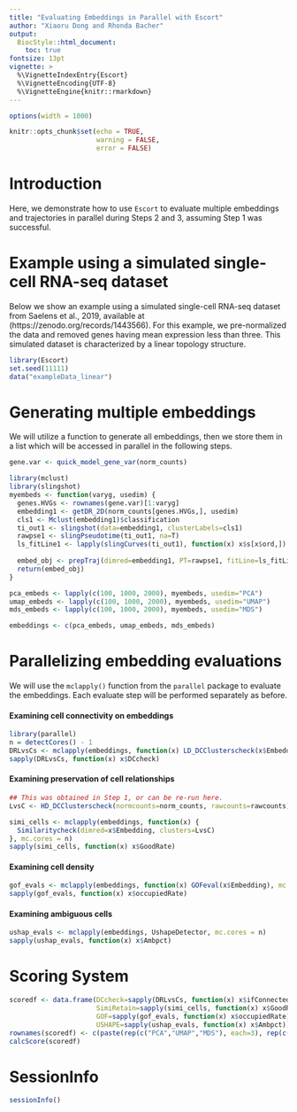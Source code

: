 ```yaml
---
title: "Evaluating Embeddings in Parallel with Escort"
author: "Xiaoru Dong and Rhonda Bacher"
output: 
  BiocStyle::html_document:
    toc: true
fontsize: 13pt
vignette: >
  %\VignetteIndexEntry{Escort}
  %\VignetteEncoding{UTF-8}
  %\VignetteEngine{knitr::rmarkdown}
---
```


```r
options(width = 1000)
```


```r
knitr::opts_chunk$set(echo = TRUE,
                      warning = FALSE, 
                      error = FALSE)
```

# Introduction


Here, we demonstrate how to use `Escort` to evaluate multiple embeddings and trajectories in parallel during Steps 2 and 3, assuming Step 1 was successful.


# Example using a simulated single-cell RNA-seq dataset

Below we show an example using a simulated single-cell RNA-seq dataset from Saelens et al., 2019, available at (https://zenodo.org/records/1443566). For this example, we pre-normalized the data and removed genes having mean expression less than three. This simulated dataset is characterized by a linear topology structure. 

```r
library(Escort)
set.seed(11111)
data("exampleData_linear")
```

# Generating multiple embeddings

We will utilize a function to generate all embeddings, then we store them in a list which will be accessed in parallel in the following steps.

```r
gene.var <- quick_model_gene_var(norm_counts)

library(mclust)
library(slingshot)
myembeds <- function(varyg, usedim) {
  genes.HVGs <- rownames(gene.var)[1:varyg]
  embedding1 <- getDR_2D(norm_counts[genes.HVGs,], usedim)
  cls1 <- Mclust(embedding1)$classification
  ti_out1 <- slingshot(data=embedding1, clusterLabels=cls1)
  rawpse1 <- slingPseudotime(ti_out1, na=T)
  ls_fitLine1 <- lapply(slingCurves(ti_out1), function(x) x$s[x$ord,])
  
  embed_obj <- prepTraj(dimred=embedding1, PT=rawpse1, fitLine=ls_fitLine1)
  return(embed_obj)
}

pca_embeds <- lapply(c(100, 1000, 2000), myembeds, usedim="PCA")
umap_embeds <- lapply(c(100, 1000, 2000), myembeds, usedim="UMAP")
mds_embeds <- lapply(c(100, 1000, 2000), myembeds, usedim="MDS")

embeddings <- c(pca_embeds, umap_embeds, mds_embeds)
```


# Parallelizing embedding evaluations

We will use the `mclapply()` function from the `parallel` package to evaluate the embeddings. Each evaluate step will be performed separately as before.


#### Examining cell connectivity on embeddings

```r
library(parallel)
n = detectCores() - 1
DRLvsCs <- mclapply(embeddings, function(x) LD_DCClusterscheck(x$Embedding), mc.cores = n)
sapply(DRLvsCs, function(x) x$DCcheck)
```

#### Examining preservation of cell relationships

```r
## This was obtained in Step 1, or can be re-run here.
LvsC <- HD_DCClusterscheck(normcounts=norm_counts, rawcounts=rawcounts)

simi_cells <- mclapply(embeddings, function(x) {
  Similaritycheck(dimred=x$Embedding, clusters=LvsC)
}, mc.cores = n)
sapply(simi_cells, function(x) x$GoodRate)
```


#### Examining cell density

```r
gof_evals <- mclapply(embeddings, function(x) GOFeval(x$Embedding), mc.cores = n)
sapply(gof_evals, function(x) x$occupiedRate)
```

#### Examining ambiguous cells

```r
ushap_evals <- mclapply(embeddings, UshapeDetector, mc.cores = n)
sapply(ushap_evals, function(x) x$Ambpct)
```


# Scoring System

```r
scoredf <- data.frame(DCcheck=sapply(DRLvsCs, function(x) x$ifConnected),
                      SimiRetain=sapply(simi_cells, function(x) x$GoodRate),
                      GOF=sapply(gof_evals, function(x) x$occupiedRate), 
                      USHAPE=sapply(ushap_evals, function(x) x$Ambpct))
rownames(scoredf) <- c(paste(rep(c("PCA","UMAP","MDS"), each=3), rep(c(100, 1000, 2000), 3)))
calcScore(scoredf)
```



# SessionInfo

```r
sessionInfo()
```
